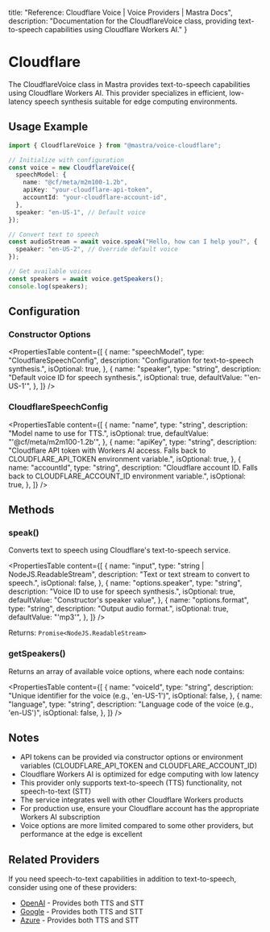   title: "Reference: Cloudflare Voice | Voice Providers | Mastra Docs",
  description: "Documentation for the CloudflareVoice class, providing text-to-speech capabilities using Cloudflare Workers AI."
}

# Cloudflare

The CloudflareVoice class in Mastra provides text-to-speech capabilities using Cloudflare Workers AI. This provider specializes in efficient, low-latency speech synthesis suitable for edge computing environments.

## Usage Example

```typescript
import { CloudflareVoice } from "@mastra/voice-cloudflare";

// Initialize with configuration
const voice = new CloudflareVoice({
  speechModel: {
    name: "@cf/meta/m2m100-1.2b",
    apiKey: "your-cloudflare-api-token",
    accountId: "your-cloudflare-account-id",
  },
  speaker: "en-US-1", // Default voice
});

// Convert text to speech
const audioStream = await voice.speak("Hello, how can I help you?", {
  speaker: "en-US-2", // Override default voice
});

// Get available voices
const speakers = await voice.getSpeakers();
console.log(speakers);
```

## Configuration

### Constructor Options

<PropertiesTable
  content={[
    {
      name: "speechModel",
      type: "CloudflareSpeechConfig",
      description: "Configuration for text-to-speech synthesis.",
      isOptional: true,
    },
    {
      name: "speaker",
      type: "string",
      description: "Default voice ID for speech synthesis.",
      isOptional: true,
      defaultValue: "'en-US-1'",
    },
  ]}
/>

### CloudflareSpeechConfig

<PropertiesTable
  content={[
    {
      name: "name",
      type: "string",
      description: "Model name to use for TTS.",
      isOptional: true,
      defaultValue: "'@cf/meta/m2m100-1.2b'",
    },
    {
      name: "apiKey",
      type: "string",
      description:
        "Cloudflare API token with Workers AI access. Falls back to CLOUDFLARE_API_TOKEN environment variable.",
      isOptional: true,
    },
    {
      name: "accountId",
      type: "string",
      description:
        "Cloudflare account ID. Falls back to CLOUDFLARE_ACCOUNT_ID environment variable.",
      isOptional: true,
    },
  ]}
/>

## Methods

### speak()

Converts text to speech using Cloudflare's text-to-speech service.

<PropertiesTable
  content={[
    {
      name: "input",
      type: "string | NodeJS.ReadableStream",
      description: "Text or text stream to convert to speech.",
      isOptional: false,
    },
    {
      name: "options.speaker",
      type: "string",
      description: "Voice ID to use for speech synthesis.",
      isOptional: true,
      defaultValue: "Constructor's speaker value",
    },
    {
      name: "options.format",
      type: "string",
      description: "Output audio format.",
      isOptional: true,
      defaultValue: "'mp3'",
    },
  ]}
/>

Returns: `Promise<NodeJS.ReadableStream>`

### getSpeakers()

Returns an array of available voice options, where each node contains:

<PropertiesTable
  content={[
    {
      name: "voiceId",
      type: "string",
      description: "Unique identifier for the voice (e.g., 'en-US-1')",
      isOptional: false,
    },
    {
      name: "language",
      type: "string",
      description: "Language code of the voice (e.g., 'en-US')",
      isOptional: false,
    },
  ]}
/>

## Notes

- API tokens can be provided via constructor options or environment variables (CLOUDFLARE_API_TOKEN and CLOUDFLARE_ACCOUNT_ID)
- Cloudflare Workers AI is optimized for edge computing with low latency
- This provider only supports text-to-speech (TTS) functionality, not speech-to-text (STT)
- The service integrates well with other Cloudflare Workers products
- For production use, ensure your Cloudflare account has the appropriate Workers AI subscription
- Voice options are more limited compared to some other providers, but performance at the edge is excellent

## Related Providers

If you need speech-to-text capabilities in addition to text-to-speech, consider using one of these providers:

- [OpenAI](./openai) - Provides both TTS and STT
- [Google](./google) - Provides both TTS and STT
- [Azure](./azure) - Provides both TTS and STT